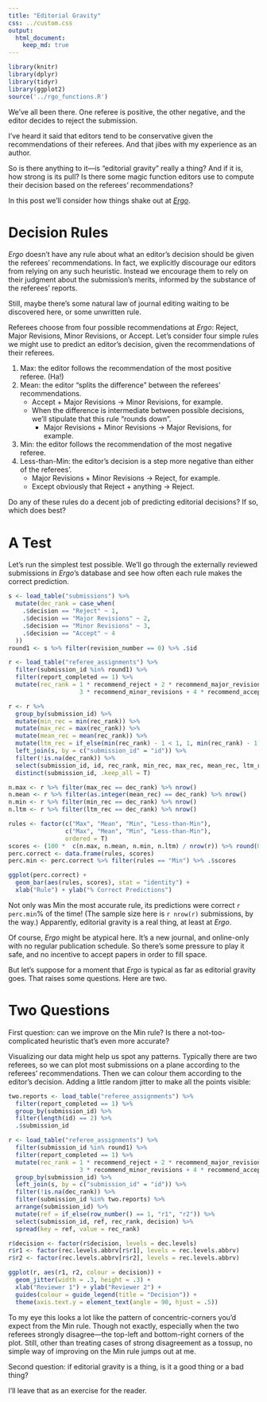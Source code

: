 ```yaml
---
title: "Editorial Gravity"
css: ../custom.css
output:
  html_document:
    keep_md: true
--- 
```

  
```r
library(knitr)
library(dplyr)
library(tidyr)
library(ggplot2)
source('../rgo_functions.R')
```

We've all been there. One referee is positive, the other negative, and the editor decides to reject the submission.

I've heard it said that editors tend to be conservative given the recommendations of their referees. And that jibes with my experience as an author.

So is there anything to it---is "editorial gravity" really a thing? And if it is, how strong is its pull? Is there some magic function editors use to compute their decision based on the referees' recommendations?

In this post we'll consider how things shake out at [*Ergo*](http://www.ergophiljournal.org/).


# Decision Rules

*Ergo* doesn't have any rule about what an editor's decision should be given the referees' recommendations. In fact, we explicitly discourage our editors from relying on any such heuristic. Instead we encourage them to rely on their judgment about the submission's merits, informed by the substance of the referees' reports.

Still, maybe there's some natural law of journal editing waiting to be discovered here, or some unwritten rule.

Referees choose from four possible recommendations at *Ergo*: Reject, Major Revisions, Minor Revisions, or Accept. Let's consider four simple rules we might use to predict an editor's decision, given the recommendations of their referees.

1. Max: the editor follows the recommendation of the most positive referee. (Ha!)
2. Mean: the editor "splits the difference" between the referees' recommendations.
    - Accept + Major Revisions → Minor Revisions, for example.
    - When the difference is intermediate between possible decisions, we'll stipulate that this rule "rounds down". 
        - Major Revisions + Minor Revisions → Major Revisions, for example.
3. Min: the editor follows the recommendation of the most negative referee.
4. Less-than-Min: the editor's decision is a step more negative than either of the referees'. 
    - Major Revisions + Minor Revisions → Reject, for example.
    - Except obviously that Reject + anything → Reject.

Do any of these rules do a decent job of predicting editorial decisions? If so, which does best?


# A Test

Let's run the simplest test possible. We'll go through the externally reviewed submissions in *Ergo*'s database and see how often each rule makes the correct prediction.

```r
s <- load_table("submissions") %>%
  mutate(dec_rank = case_when(
    .$decision == "Reject" ~ 1,
    .$decision == "Major Revisions" ~ 2,
    .$decision == "Minor Revisions" ~ 3,
    .$decision == "Accept" ~ 4
  ))
round1 <- s %>% filter(revision_number == 0) %>% .$id

r <- load_table("referee_assignments") %>%
  filter(submission_id %in% round1) %>%
  filter(report_completed == 1) %>%
  mutate(rec_rank = 1 * recommend_reject + 2 * recommend_major_revisions + 
                    3 * recommend_minor_revisions + 4 * recommend_accept)

r <- r %>%
  group_by(submission_id) %>%
  mutate(min_rec = min(rec_rank)) %>%
  mutate(max_rec = max(rec_rank)) %>%
  mutate(mean_rec = mean(rec_rank)) %>%
  mutate(ltm_rec = if_else(min(rec_rank) - 1 < 1, 1, min(rec_rank) - 1)) %>%
  left_join(s, by = c("submission_id" = "id")) %>%
  filter(!is.na(dec_rank)) %>%
  select(submission_id, id, rec_rank, min_rec, max_rec, mean_rec, ltm_rec,                dec_rank) %>%
  distinct(submission_id, .keep_all = T)

n.max <- r %>% filter(max_rec == dec_rank) %>% nrow()
n.mean <- r %>% filter(as.integer(mean_rec) == dec_rank) %>% nrow()
n.min <- r %>% filter(min_rec == dec_rank) %>% nrow()
n.ltm <- r %>% filter(ltm_rec == dec_rank) %>% nrow()

rules <- factor(c("Max", "Mean", "Min", "Less-than-Min"),
                c("Max", "Mean", "Min", "Less-than-Min"),
                ordered = T)
scores <- (100 *  c(n.max, n.mean, n.min, n.ltm) / nrow(r)) %>% round(0)
perc.correct <- data.frame(rules, scores)
perc.min <- perc.correct %>% filter(rules == "Min") %>% .$scores

ggplot(perc.correct) +
  geom_bar(aes(rules, scores), stat = "identity") +
  xlab("Rule") + ylab("% Correct Predictions")
```

Not only was Min the most accurate rule, its predictions were correct `r perc.min`% of the time! (The sample size here is `r nrow(r)` submissions, by the way.) Apparently, editorial gravity is a real thing, at least at *Ergo*.

Of course, *Ergo* might be atypical here. It's a new journal, and online-only with no regular publication schedule. So there's some pressure to play it safe, and no incentive to accept papers in order to fill space.

But let's suppose for a moment that *Ergo* is typical as far as editorial gravity goes. That raises some questions. Here are two.


# Two Questions

First question: can we improve on the Min rule? Is there a not-too-complicated heuristic that's even more accurate?

Visualizing our data might help us spot any patterns. Typically there are two referees, so we can plot most submissions on a plane according to the referees' recommendations. Then we can colour them according to the editor's decision. Adding a little random jitter to make all the points visible:

```r
two.reports <- load_table("referee_assignments") %>%
  filter(report_completed == 1) %>%
  group_by(submission_id) %>%
  filter(length(id) == 2) %>%
  .$submission_id

r <- load_table("referee_assignments") %>%
  filter(submission_id %in% round1) %>%
  filter(report_completed == 1) %>%
  mutate(rec_rank = 1 * recommend_reject + 2 * recommend_major_revisions + 
                    3 * recommend_minor_revisions + 4 * recommend_accept) %>%
  group_by(submission_id) %>%
  left_join(s, by = c("submission_id" = "id")) %>%
  filter(!is.na(dec_rank)) %>%
  filter(submission_id %in% two.reports) %>%
  arrange(submission_id) %>% 
  mutate(ref = if_else(row_number() == 1, "r1", "r2")) %>%
  select(submission_id, ref, rec_rank, decision) %>%
  spread(key = ref, value = rec_rank)

r$decision <- factor(r$decision, levels = dec.levels)
r$r1 <- factor(rec.levels.abbrv[r$r1], levels = rec.levels.abbrv)
r$r2 <- factor(rec.levels.abbrv[r$r2], levels = rec.levels.abbrv)

ggplot(r, aes(r1, r2, colour = decision)) + 
  geom_jitter(width = .3, height = .3) +
  xlab("Reviewer 1") + ylab("Reviewer 2") +
  guides(colour = guide_legend(title = "Decision")) +
  theme(axis.text.y = element_text(angle = 90, hjust = .5))
```

To my eye this looks a lot like the pattern of concentric-corners you'd expect from the Min rule. Though not exactly, especially when the two referees strongly disagree---the top-left and bottom-right corners of the plot. Still, other than treating cases of strong disagreement as a tossup, no simple way of improving on the Min rule jumps out at me.

Second question: if editorial gravity is a thing, is it a good thing or a bad thing? 

I'll leave that as an exercise for the reader.